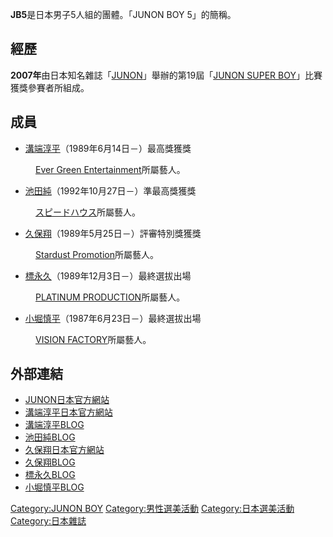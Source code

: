 '''JB5'''是日本男子5人組的團體。「JUNON BOY 5」的簡稱。

== 經歷 ==
'''2007年'''由日本知名雜誌「[[JUNON|JUNON]]」舉辦的第19屆「[[JUNON_SUPER_BOY|JUNON SUPER BOY]]」比賽獲獎參賽者所組成。

== 成員 ==
* [[溝端淳平|溝端淳平]]（1989年6月14日－）最高獎獲獎
: [[Ever_Green_Entertainment|Ever Green Entertainment]]所屬藝人。

* [[池田純|池田純]]（1992年10月27日－）準最高獎獲獎
: [[スピードハウス|スピードハウス]]所屬藝人。

* [[久保翔|久保翔]]（1989年5月25日－）評審特別獎獲獎
: [[Stardust_Promotion|Stardust Promotion]]所屬藝人。

* [[標永久|標永久]]（1989年12月3日－）最終選拔出場
: [[PLATINUM_PRODUCTION|PLATINUM PRODUCTION]]所屬藝人。

* [[小堀慎平|小堀慎平]]（1987年6月23日－）最終選拔出場
: [[VISION_FACTORY|VISION FACTORY]]所屬藝人。

== 外部連結 ==
* [http://junon.jp/pc/ JUNON日本官方網站] {{Wayback|url=http://junon.jp/pc/ |date=20181230142438 }}
* [http://www.mizobatajunpei.com/ 溝端淳平日本官方網站]{{Wayback|url=http://www.mizobatajunpei.com/ |date=20080807131905 }}
* [http://www.mizobatajunpei.com/blog/ 溝端淳平BLOG]{{Wayback|url=http://www.mizobatajunpei.com/blog/ |date=20080807131925 }}
* [http://www.mizobatajunpei.com/blog/ 池田純BLOG]{{Wayback|url=http://www.mizobatajunpei.com/blog/ |date=20080807131925 }}
* [https://web.archive.org/web/20080329093359/http://www.nachural.jp/file/kubo/index.html 久保翔日本官方網站]
* [https://archive.is/20130430205702/ameblo.jp/sd-kubosho/ 久保翔BLOG]
* [https://web.archive.org/web/20081218143528/http://shimegi-enoku.syncl.jp/ 標永久BLOG]
* [https://web.archive.org/web/20080912215243/http://jumprince.jp/ 小堀慎平BLOG]

{{Japan-enter-bio-stub}}

[[Category:JUNON_BOY|Category:JUNON BOY]]
[[Category:男性選美活動|Category:男性選美活動]]
[[Category:日本選美活動|Category:日本選美活動]]
[[Category:日本雜誌|Category:日本雜誌]]